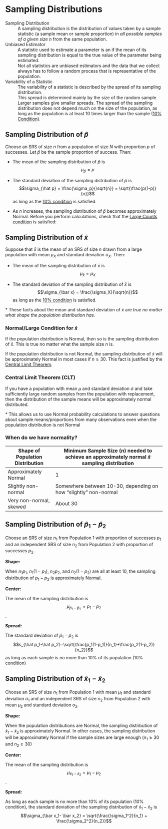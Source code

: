 # Sampling Distributions

Sampling Distribution
: A sampling distribution is the distribution of values taken by a sample statistic (a sample mean or sample proportion) in *all possible samples of a given size $n$* from the same population. 

Unbiased Estimator
: A statistic used to estimate a parameter is an \textbf{unbiased estimator} if the mean of its sampling distribution is equal to the true value of the parameter being estimated.
: Not all statistics are unbiased estimators and the data that we collect always has to follow a random process that is representative of the population.

Variability of a Statistic
: The variability of a statistic is described by the spread of its sampling distribution. 
: This spread is determined mainly by the size of the random sample. Larger samples give smaller spreads. The spread of the sampling distribution does not depend much on the size
of the population, as long as the population is at least 10 times larger than the sample ([10\% Condition](#ten-per-cond)).

## Sampling Distribution of $\hat p$

::: {.highlight}
Choose an SRS of size $n$ from a population of size $N$ with proportion $p$ of successes. Let $\hat p$ be the sample proportion of success. Then:

- The mean of the sampling distribution of $\hat p$ is $$\mu_{\hat p} = p$$

- The standard deviation of the sampling distribution of $\hat p$ is  $$\sigma_{\hat p} = \frac{\sigma_p}{\sqrt{n}} = \sqrt{\frac{p(1-p)}{n}}$$ as long as the [10\% condition](#ten-per-cond) is satisfied.

- As $n$ increases, the sampling distribution of $\hat p$ becomes approximately Normal. Before you perform calculations, check that the [Large Counts condition](#large-counts-cond) is satisfied: 

\begin{equation}
np \geq 10 \text{ and }n(1-p) \geq 10
\end{equation}

:::

## Sampling Distribution of $\bar x$

::: {.highlight}
Suppose that $\bar x$ is the mean of an SRS of size $n$ drawn from a large population with mean $\mu_X$ and standard deviation $\sigma_X$. Then: 

- The mean of the sampling distribution of $\bar x$ is $$\mu_{\bar x} = \mu_X$$

- The standard deviation of the sampling distribution of $\bar x$ is $$\sigma_{\bar x} = \frac{\sigma_X}{\sqrt{n}}$$ as long as the [10\% condition](#ten-per-cond) is satisfied.

\* These facts about the mean and standard deviation of $\bar x$ are *true no matter what shape the population distribution has.*
:::

### Normal/Large Condition for $\bar x$ {#large-cond}
::: {.highlight}
If the population distribution is Normal, then so is the sampling distribution of $\bar x$. This is true no matter what the sample size $n$ is.

If the population distribution is not Normal, the sampling distribution of $\bar x$ will be approximately Normal in most cases if $n \geq 30$. This fact is justified by the [Central Limit Theorem](#clt).
:::

### Central Limit Theorem (CLT) {#clt}

::: {.highlight}
If you have a population with mean $\mu$ and standard deviation $\sigma$ and take sufficiently large random samples from the population with replacement, then the distribution of the sample means will be approximately normal distributed.

\* This allows us to use Normal probability calculations to answer questions about sample means/proportions from many observations even when the population distribution is not Normal
:::

### When do we have normality?

| Shape of Population Distribution | Minimum Sample Size ($n$) needed to achieve an approximately normal $\bar x$ sampling distribution |
|-------------------------------------------|----------------------------------------------------------------------------------------------------|
| Approximately Normal                      | 1                                                                                                  |
| Slightly non-normal                       | Somewhere between 10-30, depending on how “slightly” non-normal                                    |
| Very non-normal, skewed                   | About 30                                                                                           |

## Sampling Distribution of $\hat p_1 - \hat p_2$ {#prop-diff-samp-dist}

::: {.highlight}
Choose an SRS of size $n_1$ from Population 1 with proportion of successes $p_1$ and an independent SRS of size $n_2$ from Population 2 with proportion of successes $p_2$.


**Shape:** 

When $n_1p_1$, $n_1(1-p_1)$, $n_2p_2$, and $n_2(1-p_2$) are all at least 10, the sampling distribution of $p_1-p_2$ is approximately Normal. 

**Center:** 

The mean of the sampling distribution is $$\mu_{\hat p_1-\hat p_2} =p_1-p_2$$.

**Spread:** 

The standard deviation of $\hat p_1-\hat p_2$ is $$s_{\hat p_1-\hat p_2}=\sqrt{\frac{p_1(1-p_1)}{n_1}+\frac{p_2(1-p_2)}{n_2}}$$ as long as each sample is no more than 10% of its population (10% condition)

:::

## Sampling Distribution of $\bar x_1 - \bar x_2$ {#mean-diff-samp-dist}

::: {.highlight}

Choose an SRS of size $n_1$ from Population 1 with mean $\mu_1$ and standard deviation $\sigma_1$ and an independent SRS of size $n_2$ from Population 2 with mean $\mu_2$ and standard deviation $\sigma_2$.

**Shape:**

When the population distributions are Normal, the sampling distribution of $\bar x_1- \bar x_2$ is approximately Normal. In other cases, the sampling distribution will be approximately Normal if the sample sizes are large enough ($n_1 \geq 30$ and $n_2 \geq 30$)

**Center:**

The mean of the sampling distribution is 
$$\mu_{\bar x_1- \bar x_2} = \mu_1- \mu_2$$.

**Spread:**

As long as each sample is no more than 10% of its population (10% condition), the standard deviation of the sampling distribution of $\bar x_1- \bar x_2$ is 
$$\sigma_{\bar x_1- \bar x_2} = \sqrt{\frac{\sigma_1^2}{n_1} + \frac{\sigma_2^2}{n_2}}$$

:::
